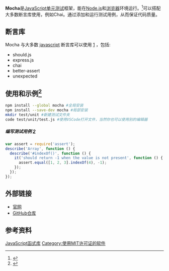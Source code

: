 {{Multiple issues|
{{Notability Unreferenced|time=2020-07-30T07:46:40+00:00}}
{{Missing information|1=更新、评价、用途|time=2020-07-30T07:46:40+00:00}}
{{Update|time=2020-07-30T07:46:40+00:00}}

}}
{{Infobox software
| title = Mocha
| latest release version = 8.1.0
| latest release date = {{Start date and age|2020|07|30}}<ref>{{cite web|url=https://github.com/mochajs/mocha/releases/|title=Releases · mochajs/mocha|access-date=2020-07-31|language=en|website=github.com|archive-date=2020-11-12|archive-url=https://web.archive.org/web/20201112004120/https://github.com/mochajs/mocha/releases|dead-url=no}}</ref>
| programming language = JavaScript
| license = [[MIT许可证|MIT许可证]]<ref>{{cite web|url=https://github.com/mochajs/mocha/blob/master/LICENSE|title=LICENSE|access-date=2020-07-31|language=en|archive-date=2020-07-31|archive-url=https://web.archive.org/web/20200731022648/https://github.com/mochajs/mocha/blob/master/LICENSE|dead-url=no}}</ref>
| genre = [[JavaScript函式庫|JavaScript函式庫]]
| repo = https://github.com/mochajs/mocha
| website = https://mochajs.org/
}}
'''Mocha'''是[[JavaScript|JavaScript]][[单元测试|单元测试]]框架，能在[[Node.js|Node.js]]和[[网页浏览器|浏览器]]环境运行。<ref>{{Cite web|title=Mocha|url=https://mochajs.org/|accessdate=2020-07-31|author=|date=|format=|publisher=|language=en|archive-date=2020-12-07|archive-url=https://web.archive.org/web/20201207012608/https://mochajs.org/|dead-url=no}}</ref>可以搭配大多数断言库使用，例如Chai。通过添加和运行测试用例，从而保证代码质量。

== 断言库 ==
Mocha 与大多数 [[JavaScript|javascript]] 断言库可以使用 [https://mochajs.org/#assertions] {{Wayback|url=https://mochajs.org/#assertions |date=20201207012608 }}，包括:

* should.js
* express.js
* chai
* better-assert
* unexpected

== 使用和示例<ref>{{Cite web|title=Mocha - the fun, simple, flexible JavaScript test framework|url=https://mochajs.org/#installation|access-date=2022-03-18|work=mochajs.org|archive-date=2020-12-07|archive-url=https://web.archive.org/web/20201207012608/https://mochajs.org/#installation}}</ref> ==
<syntaxhighlight lang="bash">
npm install --global mocha #全局安装
npm install --save-dev mocha #局部安装
mkdir test/unit #新建测试文件夹
code test/unit/test.js #使用VSCode打开文件，当然你也可以使用别的编辑器
</syntaxhighlight>

===== 编写测试用例 [https://mochajs.org/#getting-started] {{Wayback|url=https://mochajs.org/#getting-started |date=20201207012608 }} =====
<syntaxhighlight lang="javascript">
var assert = require('assert');
describe('Array', function () {
  describe('#indexOf()', function () {
    it('should return -1 when the value is not present', function () {
      assert.equal([1, 2, 3].indexOf(4), -1);
    });
  });
});
</syntaxhighlight>

== 外部链接 ==
* [https://mochajs.org/ 官网]{{Wayback|url=https://mochajs.org/ |date=20201207012608 }}
* [https://github.com/mochajs/mocha GitHub仓库]{{Wayback|url=https://github.com/mochajs/mocha |date=20201207012618 }}

== 参考资料 ==
<references />

[[Category:JavaScript函式库|]]
[[Category:使用MIT许可证的软件|Category:使用MIT许可证的软件]]
{{编程语言小作品}}